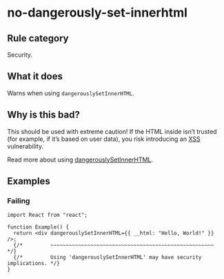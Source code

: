 # no-dangerously-set-innerhtml

## Rule category

Security.

## What it does

Warns when using `dangerouslySetInnerHTML`.

## Why is this bad?

This should be used with extreme caution! If the HTML inside isn’t trusted (for example, if it’s based on user data), you risk introducing an [XSS](https://en.wikipedia.org/wiki/Cross-site_scripting) vulnerability.

Read more about using [dangerouslySetInnerHTML](https://react.dev/reference/react-dom/components/common#dangerously-setting-the-inner-html).

## Examples

### Failing

```tsx twoslash
import React from "react";

function Example() {
  return <div dangerouslySetInnerHTML={{ __html: "Hello, World!" }} />;
  {/*         ~~~~~~~~~~~~~~~~~~~~~~~~~~~~~~~~~~~~~~~~~~~~~~~~~~~~~           */}
  {/*         Using 'dangerouslySetInnerHTML' may have security implications. */}
}
```
